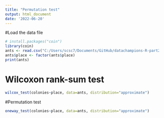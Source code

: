 ---
title: "Permutation test"
output: html_document
date: '2022-06-20'
---
#Load the data file
```{r}
# install.packages("coin")
library(coin)
ants <- read.csv("C:/Users/scsc7/Documents/GitHub/datachampions-R-part2/ants.csv")
ants$place <- factor(ants$place)
print(ants)
```

# Wilcoxon rank-sum test
```{r}
wilcox_test(colonies~place, data=ants, distribution="approximate")
```

#Permutation test
```{r}
oneway_test(colonies~place, data=ants, distribution="approximate")
```

